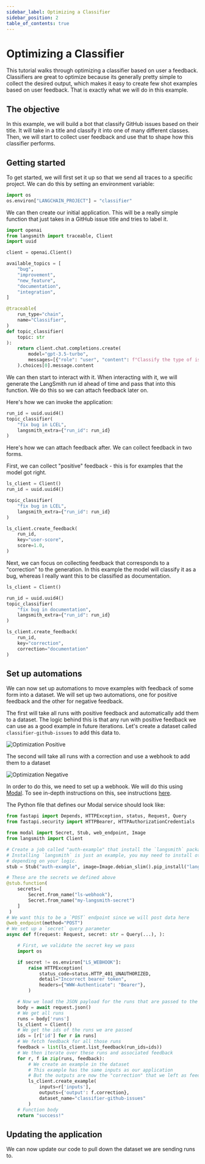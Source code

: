 ```yaml
---
sidebar_label: Optimizing a Classifier
sidebar_position: 2
table_of_contents: true
---
```


# Optimizing a Classifier

This tutorial walks through optimizing a classifier based on user a feedback.
Classifiers are great to optimize because its generally pretty simple to collect the desired output, which makes it easy to create few shot examples based on user feedback.
That is exactly what we will do in this example.

## The objective

In this example, we will build a bot that classify GitHub issues based on their title.
It will take in a title and classify it into one of many different classes.
Then, we will start to collect user feedback and use that to shape how this classifier performs.

## Getting started

To get started, we will first set it up so that we send all traces to a specific project.
We can do this by setting an environment variable:

```python
import os
os.environ["LANGCHAIN_PROJECT"] = "classifier"
```

We can then create our initial application. This will be a really simple function that just takes in a GitHub issue title and tries to label it.

```python
import openai
from langsmith import traceable, Client
import uuid

client = openai.Client()

available_topics = [
    "bug",
    "improvement",
    "new_feature",
    "documentation",
    "integration",
]

@traceable(
    run_type="chain",
    name="Classifier",
)
def topic_classifier(
    topic: str
):
    return client.chat.completions.create(
        model="gpt-3.5-turbo",
        messages=[{"role": "user", "content": f"Classify the type of issue as one of {','.join(available_topics)}\n\nIssue: {topic}"}],
    ).choices[0].message.content
```

We can then start to interact with it.
When interacting with it, we will generate the LangSmith run id ahead of time and pass that into this function.
We do this so we can attach feedback later on.

Here's how we can invoke the application:

```python
run_id = uuid.uuid4()
topic_classifier(
    "fix bug in LCEL",
    langsmith_extra={"run_id": run_id}
)
```

Here's how we can attach feedback after.
We can collect feedback in two forms.

First, we can collect "positive" feedback - this is for examples that the model got right.


```python
ls_client = Client()
run_id = uuid.uuid4()

topic_classifier(
    "fix bug in LCEL",
    langsmith_extra={"run_id": run_id}
)

ls_client.create_feedback(
    run_id,
    key="user-score",
    score=1.0,
)
```

Next, we can focus on collecting feedback that corresponds to a "correction" to the generation.
In this example the model will classify it as a bug, whereas I really want this to be classified as documentation.

```python
ls_client = Client()

run_id = uuid.uuid4()
topic_classifier(
    "fix bug in documentation",
    langsmith_extra={"run_id": run_id}
)

ls_client.create_feedback(
    run_id,
    key="correction",
    correction="documentation"
)
```

## Set up automations

We can now set up automations to move examples with feedback of some form into a dataset.
We will set up two automations, one for positive feedback and the other for negative feedback.

The first will take all runs with positive feedback and automatically add them to a dataset.
The logic behind this is that any run with positive feedback we can use as a good example in future iterations.
Let's create a dataset called `classifier-github-issues` to add this data to.

![Optimization Positive](../static/optimization-classification-positive.png)

The second will take all runs with a correction and use a webhook to add them to a dataset

![Optimization Negative](../static/optimization-classification-negative.png)

In order to do this, we need to set up a webhook. We will do this using [Modal](https://modal.com/).
To see in-depth instructions on this, see instructions [here](../faq/webhooks).

The Python file that defines our Modal service should look like:

```python
from fastapi import Depends, HTTPException, status, Request, Query
from fastapi.security import HTTPBearer, HTTPAuthorizationCredentials

from modal import Secret, Stub, web_endpoint, Image
from langsmith import Client

# Create a job called "auth-example" that install the `langsmith` package as a dependency
# Installing `langsmith` is just an example, you may need to install other packages
# depending on your logic.
stub = Stub("auth-example", image=Image.debian_slim().pip_install("langsmith"))

# These are the secrets we defined above
@stub.function(
    secrets=[
        Secret.from_name("ls-webhook"),
        Secret.from_name("my-langsmith-secret")
    ]
 )
# We want this to be a `POST` endpoint since we will post data here
@web_endpoint(method="POST")
# We set up a `secret` query parameter
async def f(request: Request, secret: str = Query(...), ):

    # First, we validate the secret key we pass
    import os

    if secret != os.environ["LS_WEBHOOK"]:
        raise HTTPException(
            status_code=status.HTTP_401_UNAUTHORIZED,
            detail="Incorrect bearer token",
            headers={"WWW-Authenticate": "Bearer"},
        )

    # Now we load the JSON payload for the runs that are passed to the webhook
    body = await request.json()
    # We get all runs
    runs = body['runs']
    ls_client = Client()
    # We get the ids of the runs we are passed
    ids = [r['id'] for r in runs]
    # We fetch feedback for all those runs
    feedback = list(ls_client.list_feedback(run_ids=ids))
    # We then iterate over these runs and associated feedback
    for r, f in zip(runs, feedback):
        # We create an example in the dataset
        # This example has the same inputs as our application
        # But the outputs are now the "correction" that we left as feedback
        ls_client.create_example(
            inputs=r['inputs'],
            outputs={'output': f.correction},
            dataset_name="classifier-github-issues"
        )
    # Function body
    return "success!"

```

## Updating the application

We can now update our code to pull down the dataset we are sending runs to.